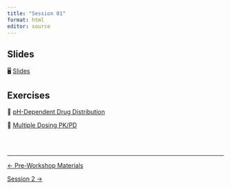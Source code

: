 ```yaml
---
title: "Session 01"
format: html
editor: source
---
```


::: callout-important
:::

## Slides

🖥️ [Slides](slides.html){.btn .btn-outline-primary}

## Exercises

:::::: grid

::: {.g-col-md-6 .g-col-12}
🧪 [pH-Dependent Drug Distribution](exercise_logd.html){.btn .btn-outline-primary}
:::


::: {.g-col-md-6 .g-col-12}
💊 [Multiple Dosing PK/PD](exercise.html){.btn .btn-outline-primary}
:::


::::::

<br><br>

::: {style="font-size: 0.875em;"}
:::

------------------------------------------------------------------------

::::: {.d-flex .justify-content-between .border-top .pt-4 .mt-4}
<div>

[← Pre-Workshop Materials](../../pre-workshop-materials.qmd){.btn .btn-outline-primary}

</div>

<div>

[Session 2 →](../session_02/index.qmd){.btn .btn-outline-primary}

</div>
:::::
